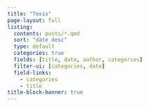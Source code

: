 ```yaml
---
title: "Tesis"
page-layout: full
listing:
  contents: posts/*.qmd
  sort: "date desc"
  type: default
  categories: true
  fields: [title, date, author, categories]
  filter-ui: [categories, date]
  field-links: 
    - categories
    - title
title-block-banner: true
---
```

